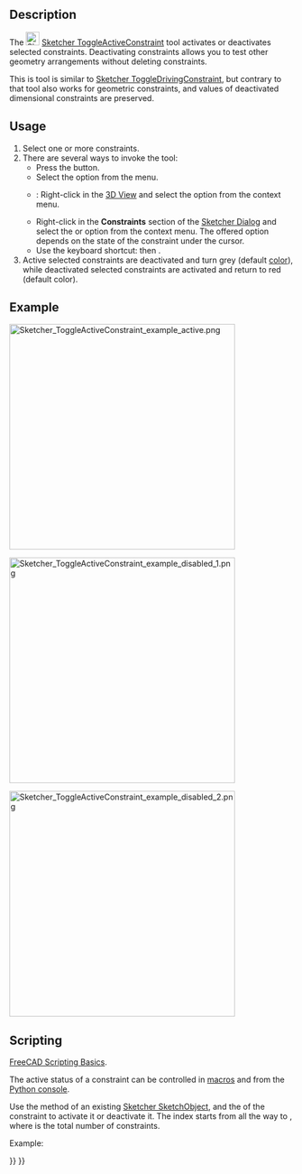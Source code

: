 <languages/>

{{Docnav
|[[Sketcher_ToggleDrivingConstraint|Toggle Driving/Reference Constraints]]
|[[Sketcher_CreateFillet|Fillet]]
|[[Sketcher_Workbench|Sketcher]]
|IconL=Sketcher_ToggleDrivingConstraint.svg
|IconR=Sketcher_CreateFillet.svg
|IconC=Workbench_Sketcher.svg
}}

{{GuiCommand
|Name=Sketcher ToggleActiveConstraint
|Workbenches=[[Sketcher_Workbench|Sketcher]]
|MenuLocation=Sketch → Constraints → Toggle Constraints
|Shortcut={{KEY|K}} {{KEY|Z}}
|Version=0.19
|SeeAlso=[[Sketcher_ToggleDrivingConstraint|Sketcher ToggleDrivingConstraint]]
}}

==Description==

The [[Image:Sketcher_ToggleActiveConstraint.svg|24px]] [[Sketcher_ToggleActiveConstraint|Sketcher ToggleActiveConstraint]] tool activates or deactivates selected constraints. Deactivating constraints allows you to test other geometry arrangements without deleting constraints.

This is tool is similar to [[Sketcher_ToggleDrivingConstraint|Sketcher ToggleDrivingConstraint]], but contrary to that tool also works for geometric constraints, and values of deactivated dimensional constraints are preserved.

== Usage ==

# Select one or more constraints.
# There are several ways to invoke the tool:
#* Press the {{Button|[[Image:Sketcher_ToggleActiveConstraint.svg|16px]] [[Sketcher_ToggleActiveConstraint|Toggle Constraints]]}} button.
#* Select the {{MenuCommand|Sketch → Constraints → [[Image:Sketcher_ToggleActiveConstraint.svg|16px]] Toggle Constraints}} option from the menu.
#* {{Version|1.0}}: Right-click in the [[3D_View|3D View]] and select the {{MenuCommand|[[Image:Sketcher_ToggleActiveConstraint.svg|16px]] Toggle Constraints}} option from the context menu.
#* Right-click in the '''Constraints''' section of the [[Sketcher_Dialog|Sketcher Dialog]] and select the {{MenuCommand|Activate}} or {{MenuCommand|Deactivate}} option from the context menu. The offered option depends on the state of the constraint under the cursor.
#* Use the keyboard shortcut: {{KEY|K}} then {{KEY|Z}}.
# Active selected constraints are deactivated and turn grey (default [[Sketcher_Preferences#Appearance|color]]), while deactivated selected constraints are activated and return to red (default color).

== Example ==

[[File:Sketcher_ToggleActiveConstraint_example_active.png|400px]]
{{Caption|A fully constrained sketch.}}

[[File:Sketcher_ToggleActiveConstraint_example_disabled_1.png|400px]]
{{Caption|One of the angular constraints has been deactivated, the sketch is no longer fully constrained.}}

[[File:Sketcher_ToggleActiveConstraint_example_disabled_2.png|400px]]
{{Caption|The unconstrained geometry can be moved around. The deactivated constraint is still available, and can be re-activated to return to the fully constrained sketch.}}

== Scripting ==

{{Emphasis|See also:}} [[FreeCAD Scripting Basics|FreeCAD Scripting Basics]].

The active status of a constraint can be controlled in [[macros|macros]] and from the [[Python_console|Python console]].
{{Code|code=
SketchObject.toggleActive(index)
}}

Use the {{incode|toggleActive}} method of an existing [[Sketcher_SketchObject|Sketcher SketchObject]], and the {{incode|index}} of the constraint to activate it or deactivate it. The index starts from {{incode|0}} all the way to {{incode|N-1}}, where {{incode|N}} is the total number of constraints.

Example:
{{Code|code=
import FreeCAD as App

sketch = App.ActiveDocument.Sketch
sketch.toggleActive(3)
}}


{{Docnav
|[[Sketcher_ToggleDrivingConstraint|Toggle Driving/Reference Constraints]]
|[[Sketcher_CreateFillet|Fillet]]
|[[Sketcher_Workbench|Sketcher]]
|IconL=Sketcher_ToggleDrivingConstraint.svg
|IconR=Sketcher_CreateFillet.svg
|IconC=Workbench_Sketcher.svg
}}

{{Sketcher_Tools_navi{{#translation:}}}}
{{Userdocnavi{{#translation:}}}}